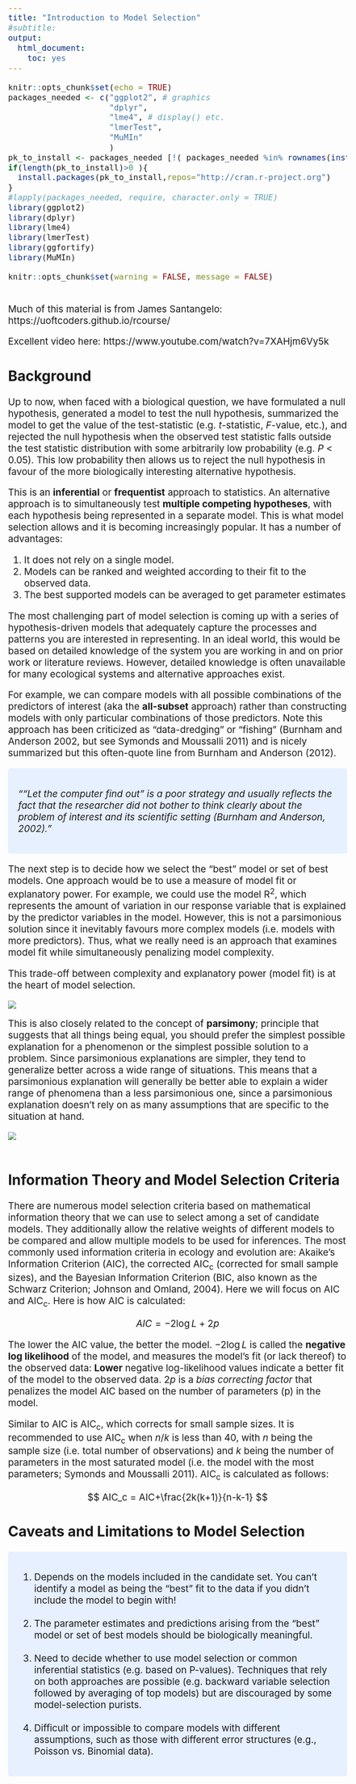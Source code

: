 ```yaml
---
title: "Introduction to Model Selection"
#subtitle:
output:
  html_document:
    toc: yes
---
```


<style type="text/css">
  body{
  font-size: 14pt;
}
</style>

```r
knitr::opts_chunk$set(echo = TRUE)
packages_needed <- c("ggplot2", # graphics
                     "dplyr",
                     "lme4", # display() etc.
                     "lmerTest",
                     "MuMIn"
                     )
pk_to_install <- packages_needed [!( packages_needed %in% rownames(installed.packages())  )]
if(length(pk_to_install)>0 ){
  install.packages(pk_to_install,repos="http://cran.r-project.org")
}
#lapply(packages_needed, require, character.only = TRUE)
library(ggplot2)
library(dplyr)
library(lme4)
library(lmerTest)
library(ggfortify)
library(MuMIn)
```

```r
knitr::opts_chunk$set(warning = FALSE, message = FALSE)
```
\
Much of this material is from James Santangelo:
https://uoftcoders.github.io/rcourse/

Excellent video here:
https://www.youtube.com/watch?v=7XAHjm6Vy5k

## Background

Up to now, when faced with a biological question, we have formulated a null hypothesis, generated a model to test the null hypothesis, summarized the model to get the value of the test-statistic (e.g. _t_-statistic, _F_-value, etc.), and rejected the null hypothesis when the observed test statistic falls outside the test statistic distribution with some arbitrarily low probability (e.g. _P_ < 0.05). This low probability then allows us to reject the null hypothesis in favour of the more biologically interesting alternative hypothesis. 

This is an **inferential** or **frequentist** approach to statistics. An alternative approach is to simultaneously test **multiple competing hypotheses**, with each hypothesis being represented in a separate model. This is what model selection allows and it is becoming increasingly popular. It has a number of advantages:

1. It does not rely on a single model.
2. Models can be ranked and weighted according to their fit to the observed data.
3. The best supported models can be averaged to get parameter estimates
    
The most challenging part of model selection is coming up with a series of hypothesis-driven models that adequately capture the processes and patterns you are interested in representing. In an ideal world, this would be based on detailed knowledge of the system you are working in and on prior work or literature reviews. However, detailed knowledge is often unavailable for many ecological systems and alternative approaches exist. 

For example, we can compare models with all possible combinations of the predictors of interest (aka the **all-subset** approach) rather than constructing models with only particular combinations of those predictors. Note this approach has been criticized as "data-dredging" or "fishing" (Burnham and Anderson 2002, but see Symonds and Moussalli 2011) and is nicely summarized but this often-quote line from Burnham and Anderson (2012).

<style>
div.blue { background-color:#e6f0ff; border-radius: 5px; padding: 20px;}
</style>
<div class = "blue">

_"“Let the computer find out” is a poor strategy and usually reflects the fact that the researcher did not bother to think clearly about the problem of interest and its scientific setting (Burnham and Anderson, 2002)."_  

</div>

The next step is to decide how we select the "best" model or set of best models. One approach would be to use a measure of model fit or explanatory power. For example, we could use the model R^2^, which represents the amount of variation in our response variable that is explained by the predictor variables in the model. However, this is not a parsimonious solution since it inevitably favours more complex models (i.e. models with more predictors). Thus, what we really need is an approach that examines model fit while simultaneously penalizing model complexity.

This trade-off between complexity and explanatory power (model fit) is at the heart of model selection.

![](../images/elephant.jpeg)

This is also closely related to the concept of **parsimony**; principle that suggests that all things being equal, you should prefer the simplest possible explanation for a phenomenon or the simplest possible solution to a problem. Since parsimonious explanations are simpler, they tend to generalize better across a wide range of situations. This means that a parsimonious explanation will generally be better able to explain a wider range of phenomena than a less parsimonious one, since a parsimonious explanation doesn’t rely on as many assumptions that are specific to the situation at hand.  

![](../images/parsimony2.png)
\
\

## Information Theory and Model Selection Criteria

There are numerous model selection criteria based on mathematical information theory that we can use to select among a set of candidate models. They additionally allow the relative weights of different models to be compared and allow multiple models to be used for inferences. The most commonly used information criteria in ecology and evolution are: Akaike's Information Criterion (AIC), the corrected AIC~c~ (corrected for small sample sizes), and the Bayesian Information Criterion (BIC, also known as the Schwarz Criterion; Johnson and Omland, 2004). Here we will focus on AIC and AIC~c~. Here is how AIC is calculated:

$$ AIC = -2 \log L + 2p $$

The lower the AIC value, the better the model. $-2 \log L$ is called the **negative log likelihood** of the model, and measures the model's fit (or lack thereof) to the observed data: **Lower** negative log-likelihood values indicate a better fit of the model to the observed data. $2p$ is a _bias correcting factor_ that penalizes the model AIC based on the number of parameters (p) in the model. 

Similar to AIC is AIC~c~, which corrects for small sample sizes. It is recommended to use AIC~c~ when $n/k$ is less than 40, with $n$ being the sample size (i.e. total number of observations) and $k$ being the number of parameters in the most saturated model (i.e. the model with the most parameters; Symonds and Moussalli 2011). AIC~c~ is calculated as follows:

$$ AIC_c = AIC+\frac{2k(k+1)}{n-k-1} $$

## Caveats and Limitations to Model Selection

<style>
div.blue { background-color:#e6f0ff; border-radius: 5px; padding: 20px;}
</style>
<div class = "blue">

1. Depends on the models included in the candidate set. You can’t identify a model as being the “best” fit to the data if you didn’t include the model to begin with!  
\
2. The parameter estimates and predictions arising from the “best” model or set of best models should be biologically meaningful.  
\
3. Need to decide whether to use model selection or common inferential statistics (e.g. based on P-values). Techniques that rely on both approaches are possible (e.g. backward variable selection followed by averaging of top models) but are discouraged by some model-selection purists.  
\
4. Difficult or impossible to compare models with different assumptions, such as those with different error structures (e.g., Poisson vs. Binomial data).  

</div>